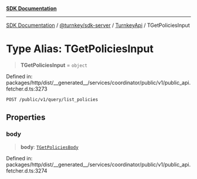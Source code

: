 [**SDK Documentation**](../../../../../README.mdx)

***

[SDK Documentation](../../../../../packages.mdx) / [@turnkey/sdk-server](../../../README.mdx) / [TurnkeyApi](../README.mdx) / TGetPoliciesInput

# Type Alias: TGetPoliciesInput

> **TGetPoliciesInput** = `object`

Defined in: packages/http/dist/\_\_generated\_\_/services/coordinator/public/v1/public\_api.fetcher.d.ts:3273

`POST /public/v1/query/list_policies`

## Properties

### body

> **body**: [`TGetPoliciesBody`](TGetPoliciesBody.mdx)

Defined in: packages/http/dist/\_\_generated\_\_/services/coordinator/public/v1/public\_api.fetcher.d.ts:3274
